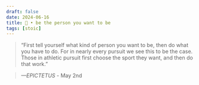 ```yaml
---
draft: false 
date: 2024-06-16
title: 🗿 • be the person you want to be
tags: [stoic]
---
```


>  “First tell yourself what kind of person you want to be, then do what you have to do. For in nearly every pursuit we see this to be the case. Those in athletic pursuit first choose the sport they want, and then do that work.”

> *—EPICTETUS* - May 2nd
